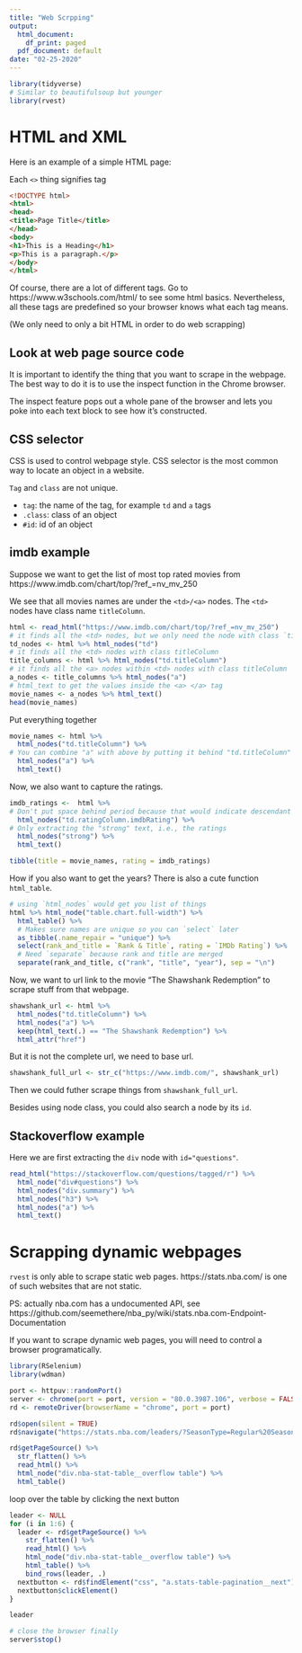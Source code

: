 ```yaml
---
title: "Web Scrpping"
output:
  html_document:
    df_print: paged
  pdf_document: default
date: "02-25-2020"
---
```


```r
library(tidyverse)
# Similar to beautifulsoup but younger
library(rvest)
```

# HTML and XML

Here is an example of a simple HTML page:

Each `<>` thing signifies tag
```html
<!DOCTYPE html>
<html>
<head>
<title>Page Title</title>
</head>
<body>
<h1>This is a Heading</h1>
<p>This is a paragraph.</p>
</body>
</html>
```

Of course, there are a lot of different tags. Go to https://www.w3schools.com/html/ to see some html basics.
Nevertheless, all these tags are predefined so your browser knows what each tag means.

(We only need to only a bit HTML in order to do web scrapping)


## Look at web page source code

It is important to identify the thing that you want to scrape in the webpage. The best way to do it is to use the inspect function in the Chrome browser.

The inspect feature pops out a whole pane of the browser and lets you poke into each text block to see how it's constructed.

## CSS selector

CSS is used to control webpage style. CSS selector is the most common way to locate an object in a website. 

`Tag` and `class` are not unique.

- `tag`: the name of the tag, for example `td` and `a` tags
- `.class`: class of an object
- `#id`: id of an object


## imdb example

Suppose we want to get the list of most top rated movies from https://www.imdb.com/chart/top/?ref_=nv_mv_250

We see that all movies names are under the `<td>/<a>` nodes. The `<td>` nodes have class name `titleColumn`.

```r
html <- read_html("https://www.imdb.com/chart/top/?ref_=nv_mv_250")
# it finds all the <td> nodes, but we only need the node with class `titleColumn`
td_nodes <- html %>% html_nodes("td")
# it finds all the <td> nodes with class titleColumn
title_columns <- html %>% html_nodes("td.titleColumn")
# it finds all the <a> nodes within <td> nodes with class titleColumn
a_nodes <- title_columns %>% html_nodes("a")
# html_text to get the values inside the <a> </a> tag
movie_names <- a_nodes %>% html_text()
head(movie_names)
```

Put everything together
```r
movie_names <- html %>%
  html_nodes("td.titleColumn") %>% 
# You can combine "a" with above by putting it behind "td.titleColumn" but it's recommended not to
  html_nodes("a") %>%
  html_text()
```


Now, we also want to capture the ratings.

```r
imdb_ratings <-  html %>%
# Don't put space behind period because that would indicate descendant
  html_nodes("td.ratingColumn.imdbRating") %>%
# Only extracting the "strong" text, i.e., the ratings
  html_nodes("strong") %>%
  html_text()
```

```r
tibble(title = movie_names, rating = imdb_ratings)
```

How if you also want to get the years? There is also a cute function `html_table`.

```r
# using `html_nodes` would get you list of things
html %>% html_node("table.chart.full-width") %>%
  html_table() %>%
  # Makes sure names are unique so you can `select` later
  as_tibble(.name_repair = "unique") %>%
  select(rank_and_title = `Rank & Title`, rating = `IMDb Rating`) %>%
  # Need `separate` because rank and title are merged
  separate(rank_and_title, c("rank", "title", "year"), sep = "\n")
```


Now, we want to url link to the movie "The Shawshank Redemption" to scrape stuff from that webpage.

```r
shawshank_url <- html %>%
  html_nodes("td.titleColumn") %>%
  html_nodes("a") %>%
  keep(html_text(.) == "The Shawshank Redemption") %>%
  html_attr("href")
```

But it is not the complete url, we need to base url.
```r
shawshank_full_url <- str_c("https://www.imdb.com/", shawshank_url)
```

Then we could futher scrape things from `shawshank_full_url`.

Besides using node class, you could also search a node by its `id`.


## Stackoverflow example

Here we are first extracting the `div` node with `id="questions"`.

```r
read_html("https://stackoverflow.com/questions/tagged/r") %>%
  html_node("div#questions") %>%
  html_nodes("div.summary") %>%
  html_nodes("h3") %>%
  html_nodes("a") %>%
  html_text()
```


# Scrapping dynamic webpages

`rvest` is only able to scrape static web pages. https://stats.nba.com/ is one of such websites that are not static.

PS: actually nba.com has a undocumented API, see https://github.com/seemethere/nba_py/wiki/stats.nba.com-Endpoint-Documentation

If you want to scrape dynamic web pages, you will need to control a browser programatically.

```r
library(RSelenium)
library(wdman)
```

```r
port <- httpuv::randomPort()
server <- chrome(port = port, version = "80.0.3987.106", verbose = FALSE)
rd <- remoteDriver(browserName = "chrome", port = port)
```

```r
rd$open(silent = TRUE)
rd$navigate("https://stats.nba.com/leaders/?SeasonType=Regular%20Season")
```

```r
rd$getPageSource() %>%
  str_flatten() %>%
  read_html() %>%
  html_node("div.nba-stat-table__overflow table") %>%
  html_table()
```

loop over the table by clicking the next button
```r
leader <- NULL
for (i in 1:6) {
  leader <- rd$getPageSource() %>%
    str_flatten() %>%
    read_html() %>%
    html_node("div.nba-stat-table__overflow table") %>%
    html_table() %>%
    bind_rows(leader, .)
  nextbutton <- rd$findElement("css", "a.stats-table-pagination__next")
  nextbutton$clickElement()
}
```

```r
leader
```

```r
# close the browser finally
server$stop()
```
